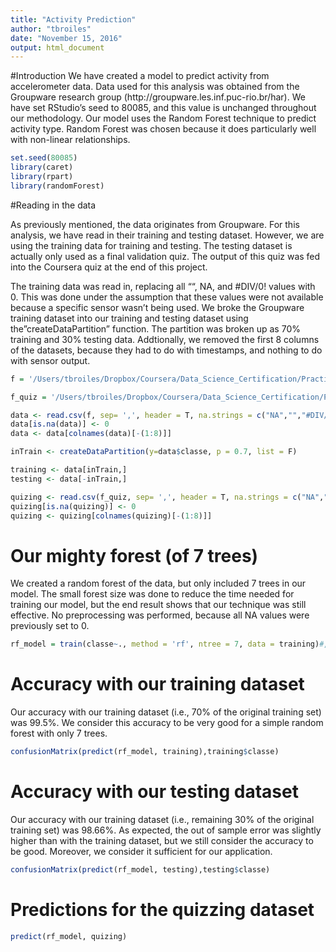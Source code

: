```yaml
---
title: "Activity Prediction"
author: "tbroiles"
date: "November 15, 2016"
output: html_document
---
```

#Introduction
We have created a model to predict activity from accelerometer data.  Data used for this analysis was obtained from the Groupware research group (http://groupware.les.inf.puc-rio.br/har).  We have set RStudio's seed to 80085, and this value is unchanged throughout our methodology.  Our model uses the Random Forest technique to predict activity type.  Random Forest was chosen because it does particularly well with non-linear relationships.

```r
set.seed(80085)
library(caret)
library(rpart)
library(randomForest)
```

#Reading in the data

As previously mentioned, the data originates from Groupware.  For this analysis, we have read in their training and testing dataset.  However, we are using the training data for training and testing.  The testing dataset is actually only used as a final validation quiz.  The output of this quiz was fed into the Coursera quiz at the end of this project.

The training data was read in, replacing all "", NA, and #DIV/0! values with 0.  This was done under the assumption that these values were not available because a specific sensor wasn't being used.  We broke the Groupware training dataset into our training and testing dataset using the "createDataPartition" function.  The partition was broken up as 70% training and 30% testing data.  Addtionally, we removed the first 8 columns of the datasets, because they had to do with timestamps, and nothing to do with sensor output.

```r

f = '/Users/tbroiles/Dropbox/Coursera/Data_Science_Certification/Practical Machine Learning/Course Project/PML_Training.txt'

f_quiz = '/Users/tbroiles/Dropbox/Coursera/Data_Science_Certification/Practical Machine Learning/Course Project/PML_Testing.txt'

data <- read.csv(f, sep= ',', header = T, na.strings = c("NA","","#DIV/0!"))
data[is.na(data)] <- 0
data <- data[colnames(data)[-(1:8)]]

inTrain <- createDataPartition(y=data$classe, p = 0.7, list = F)

training <- data[inTrain,]
testing <- data[-inTrain,]

quizing <- read.csv(f_quiz, sep= ',', header = T, na.strings = c("NA","","#DIV/0!"))
quizing[is.na(quizing)] <- 0
quizing <- quizing[colnames(quizing)[-(1:8)]]
```

# Our mighty forest (of 7 trees)

We created a random forest of the data, but only included 7 trees in our model.  The small forest size was done to reduce the time needed for training our model, but the end result shows that our technique was still effective.  No preprocessing was performed, because all NA values were previously set to 0.

```r

rf_model = train(classe~., method = 'rf', ntree = 7, data = training)#, preProcess = 'medianImpute', na.action = na.pass)

```

# Accuracy with our training dataset

Our accuracy with our training dataset (i.e., 70% of the original training set) was 99.5%. We consider this accuracy to be very good for a simple random forest with only 7 trees.


```r
confusionMatrix(predict(rf_model, training),training$classe)
```

# Accuracy with our testing dataset

Our accuracy with our training dataset (i.e., remaining 30% of the original training set) was 98.66%. As expected, the out of sample error was slightly higher than with the training dataset, but we still consider the accuracy to be good.  Moreover, we consider it sufficient for our application.

```r
confusionMatrix(predict(rf_model, testing),testing$classe)
```

# Predictions for the quizzing dataset

```r
predict(rf_model, quizing)
```
